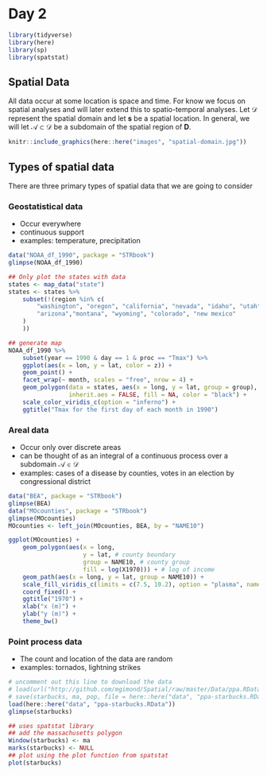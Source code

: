 # Day 2

```r
library(tidyverse)
library(here)
library(sp)
library(spatstat)
```

## Spatial Data

All data occur at some location is space and time. For know we focus on spatial analyses and will later extend this to spatio-temporal analyses. Let $\mathcal{D}$ represent the spatial domain and let $\mathbf{s}$ be a spatial location. In general, we will let $\mathcal{A} \subset \mathcal{D}$ be a subdomain of the spatial region of $\mathbf{D}$. 

```r
knitr::include_graphics(here::here("images", "spatial-domain.jpg"))
```



## Types of spatial data

There are three primary types of spatial data that we are going to consider

### Geostatistical data
* Occur everywhere
* continuous support
* examples: temperature, precipitation

```r
data("NOAA_df_1990", package = "STRbook")
glimpse(NOAA_df_1990)
```


```r
## Only plot the states with data
states <- map_data("state") 
states <- states %>%
    subset(!(region %in% c(
        "washington", "oregon", "california", "nevada", "idaho", "utah", 
        "arizona","montana", "wyoming", "colorado", "new mexico"
    )
    )) 

## generate map
NOAA_df_1990 %>%
    subset(year == 1990 & day == 1 & proc == "Tmax") %>%   
    ggplot(aes(x = lon, y = lat, color = z)) +
    geom_point() + 
    facet_wrap(~ month, scales = "free", nrow = 4) +
    geom_polygon(data = states, aes(x = long, y = lat, group = group), 
                 inherit.aes = FALSE, fill = NA, color = "black") +
    scale_color_viridis_c(option = "inferno") +
    ggtitle("Tmax for the first day of each month in 1990")
```    


### Areal data
* Occur only over discrete areas
* can be thought of as an integral of a continuous process over a subdomain $\mathcal{A} \in \mathcal{D}$
* examples: cases of a disease by counties, votes in an election by congressional district

```r
data("BEA", package = "STRbook")
glimpse(BEA)
data("MOcounties", package = "STRbook")
glimpse(MOcounties)
MOcounties <- left_join(MOcounties, BEA, by = "NAME10")
```

```r
ggplot(MOcounties) +
    geom_polygon(aes(x = long,
                     y = lat, # county boundary
                     group = NAME10, # county group
                     fill = log(X1970))) + # log of income
    geom_path(aes(x = long, y = lat, group = NAME10)) +
    scale_fill_viridis_c(limits = c(7.5, 10.2), option = "plasma", name = "log($)") +
    coord_fixed() + 
    ggtitle("1970") +
    xlab("x (m)") +
    ylab("y (m)") +
    theme_bw()
```

### Point process data
* The count and location of the data are random
* examples: tornados, lightning strikes

```r
# uncomment out this line to download the data
# load(url("http://github.com/mgimond/Spatial/raw/master/Data/ppa.RData"))
# save(starbucks, ma, pop, file = here::here("data", "ppa-starbucks.RData"))
load(here::here("data", "ppa-starbucks.RData"))
glimpse(starbucks)
```

```r
## uses spatstat library
## add the massachusetts polygon
Window(starbucks) <- ma
marks(starbucks) <- NULL
## plot using the plot function from spatstat
plot(starbucks)
```

